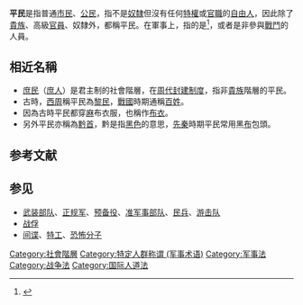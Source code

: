 {{expand|time=2008-1-15}}

{{Otheruses|平民 (消歧义)}}

'''平民'''是指普通[[市民|市民]]、[[公民|公民]]，指不是[[奴隸|奴隸]]但沒有任何[[特權|特權]]或[[官職|官職]]的[[自由人|自由人]]，因此除了[[貴族|貴族]]、高級[[官員|官員]]、奴隸外，都稱平民。在軍事上，指的是{{link-en|非軍事人員|civilian}}<ref>{{cite web |title=平民的定义 |url=https://ihl-databases.icrc.org/customary-ihl/chi/docs/v1_cha_chapter1_rule5 |website=习惯国际人道法数据库 |access-date=2021-06-05 |archive-date=2020-10-22 |archive-url = https://web.archive.org/web/20201022005850/https://ihl-databases.icrc.org/customary-ihl/chi/docs/v1_cha_chapter1_rule5 |dead-url=no }}</ref>，或者是非參與[[戰鬥|戰鬥]]的人員。

==相近名稱==
*[[庶民|庶民]]（[[庶人|庶人]]）是君主制的社會階層，在[[周代|周代]][[封建制度|封建制度]]，指非[[貴族|貴族]]階層的平民。
*古時，[[西周|西周]]稱平民為[[黎民|黎民]]，[[戰國|戰國]]時期通稱[[百姓|百姓]]。
*因為古時平民都穿[[麻|麻]]布衣服，也稱作[[布衣|布衣]]。
*另外平民亦稱為[[黔首|黔首]]，黔是指[[黑色|黑色]]的意思，[[先秦|先秦]]時期平民常用黑[[布|布]]包頭。

== 参考文献 ==
{{Reflist}}

== 参见 ==
* [[武装部队|武装部队]]、[[正规军|正规军]]、[[预备役|预备役]]、[[准军事部队|准军事部队]]、[[民兵|民兵]]、[[游击队|游击队]]
* [[战俘|战俘]]
* [[间谍|间谍]]、[[特工|特工]]、[[恐怖分子|恐怖分子]]

[[Category:社會階層|Category:社會階層]]
[[Category:特定人群称谓_(军事术语)|Category:特定人群称谓 (军事术语)]]
[[Category:军事法|Category:军事法]]
[[Category:战争法|Category:战争法]]
[[Category:国际人道法|Category:国际人道法]]

{{politic-stub}}